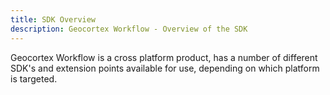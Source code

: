 ```yaml
---
title: SDK Overview
description: Geocortex Workflow - Overview of the SDK
---
```



Geocortex Workflow is a cross platform product, has a number of different SDK's and extension points available for use, depending on which platform is targeted.

<UseCaseContainer>
    <UseCaseCard
        title="Web Applications SDK"
        description="Extend Geocortex Workflow for Web Applications"
        link="getting-started-web"
    />
    <UseCaseCard
        title="Geocortex Mobile SDK"
        description="Extend Geocortex Workflow in Geocortex Mobile"
        link="getting-started-mobile"
    />
    <UseCaseCard
        title="Geocortex Workflow Server"
        description="Extend Geocortex Workflow Server"
        link="getting-started-server"
    />
</UseCaseContainer>
